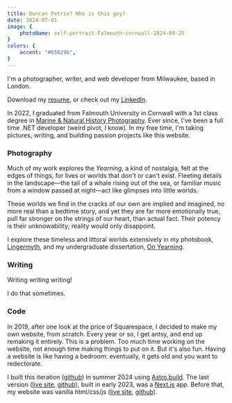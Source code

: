 ```yaml
---
title: Duncan Petrie? Who is this guy?
date: 2024-07-01
image: {
    photoName: self-portrait-Falmouth-cornwall-2024-09-25
}
colors: {
    accent: "#65829b",
}
---
```

I'm a photographer, writer, and web developer from Milwaukee, based in London.

Download my [resume](resume.pdf), or check out my [LinkedIn]().

In 2022, I graduated from Falmouth University in Cornwall with a 1st class degree in [Marine & Natural History Photography](https://www.falmouth.ac.uk/study/undergraduate/marine-natural-history-photography). Ever since, I've been a full time .NET developer (weird pivot, I know). In my free time, I'm taking pictures, writing, and building passion projects like this website.

### Photography

Much of my work explores the _Yearning_, a kind of nostalgia, felt at the edges of things, for lives or worlds that don't or can't exist. Fleeting details in the landscape—the tail of a whale rising out of the sea, or familiar music from a window passed at night—act like glimpses into little worlds.

These worlds we find in the cracks of our own are implied and imagined, no more real than a bedtime story, and yet they are far more emotionally true, pull far stronger on the strings of our heart, than actual fact. Their potency is their unknowability; reality would only disappoint.

I explore these timeless and littoral worlds extensively in my photobook, [Lingermyth](/lingermyth), and my undergraduate dissertation, [On Yearning](/on-yearning).

### Writing

Writing writing writing!

I do that sometimes.

### Code

In 2019, after one look at the price of Squarespace, I decided to make my own website, from scratch. Every year or so, I get antsy, and end up remaking it entirely. This is a problem. Too much time working on the website, not enough time making things to put on it. But it's also fun. Having a website is like having a bedroom: eventually, it gets old and you want to redectorate.

I built this iteration ([github](https://github.com/probablyduncan/duncanpetrie.astro)) in summer 2024 using [Astro.build](https://docs.astro.build/en/getting-started/). The last version ([live site](https://duncanpetrie-git-main-duncan-petries-projects.vercel.app/), [github](https://github.com/probablyduncan/duncanpetrie.nextjs)), built in early 2023, was a [Next.js](https://nextjs.org/docs) app. Before that, my website was vanilla html/css/js ([live site](https://probablyduncan.github.io/), [github](https://github.com/probablyduncan/probablyduncan.github.io)).
